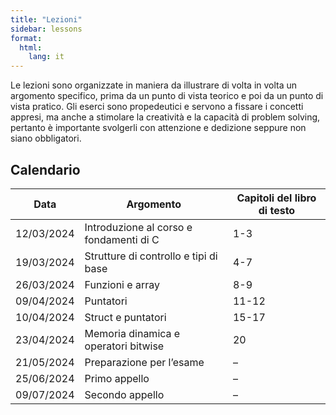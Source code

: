 ```yaml
---
title: "Lezioni"
sidebar: lessons
format:
  html:
    lang: it
---
```


Le lezioni sono organizzate in maniera da illustrare di volta in volta un argomento specifico, prima da un punto di vista teorico e poi da un punto di vista pratico. Gli eserci sono propedeutici e servono a fissare i concetti appresi, ma anche a stimolare la creatività e la capacità di problem solving, pertanto è importante svolgerli con attenzione e dedizione seppure non siano obbligatori.

## Calendario

| Data | Argomento | Capitoli del libro di testo |
|------|------------------|----------|
| 12/03/2024 | Introduzione al corso e fondamenti di C | 1-3 |
| 19/03/2024 | Strutture di controllo e tipi di base | 4-7 |
| 26/03/2024 | Funzioni e array | 8-9 |
| 09/04/2024 | Puntatori | 11-12 |
| 10/04/2024 | Struct e puntatori | 15-17 |
| 23/04/2024 | Memoria dinamica e operatori bitwise | 20 |
| 21/05/2024 | Preparazione per l'esame | -- |
| 25/06/2024 | Primo appello | -- |
| 09/07/2024 | Secondo appello | -- |
